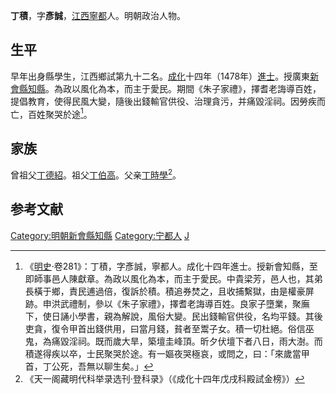 {{明清人物信息框
| 姓名 = 丁積
| 原名 =
| 圖片名稱= 
| 圖片大小 =
| 圖片說明 = 
| 最高職務 = 廣東新會縣知縣
| 國家 = 大明 
| 爵位 =
| 籍貫 = [[江西|江西]][[寧都縣|寧都縣]]
| 族裔 = 
| 字號 = 字彥誠
| 諡號 =
| 出生日期 = 生年不詳
| 出生地點 = 
| 逝世日期 = 卒年不詳
| 逝世地點 = 
| 墓葬 =
| 配偶 = 
| 親屬 = 
| 出身 =
* 江西鄉試第九十二名
* 成化十四年戊戌科同進士出身
| 經歷 =
| 著作 =  
}}

'''丁積'''，字'''彥誠'''，[[江西|江西]][[寧都|寧都]]人。明朝政治人物。

==生平==
早年出身縣學生，江西鄉試第九十二名。[[成化|成化]]十四年（1478年）[[進士|進士]]。授廣東[[新會縣|新會縣]][[知縣|知縣]]。為政以風化為本，而主于愛民。期間《朱子家禮》，擇耆老誨導百姓，提倡教育，使得民風大變，隨後出錢輸官供役、治理貪污，并痛毀淫祠。因勞疾而亡，百姓聚哭於途<ref>《[[明史|明史]]·卷281》：丁積，字彥誠，寧都人。成化十四年進士。授新會知縣，至即師事邑人陳獻章。為政以風化為本，而主于愛民。中貴梁芳，邑人也，其弟長橫于鄉，責民逋過倍，復訴於積。積追券焚之，且收捕繫獄，由是權豪屏跡。申洪武禮制，參以《朱子家禮》，擇耆老誨導百姓。良家子墮業，聚廡下，使日誦小學書，親為解說，風俗大變。民出錢輸官供役，名均平錢。其後吏貪，復令甲首出錢供用，曰當月錢，貧者至鬻子女。積一切杜絕。俗信巫鬼，為痛毀淫祠。既而歲大旱，築壇圭峰頂。昕夕伏壇下者八日，雨大澍。而積遂得疾以卒，士民聚哭於途。有一嫗夜哭極哀，或問之，曰：「來歲當甲首，丁公死，吾無以聊生矣。」</ref>。

==家族==
曾祖父[[丁德紹|丁德紹]]。祖父[[丁伯高|丁伯高]]。父亲[[丁時學|丁時學]]<ref>《天一阁藏明代科举录选刊·登科录》（《成化十四年戊戌科殿試金榜》）</ref>。

==参考文献==
{{wikisource|明史/卷281}}
{{Reflist}}

{{明朝人物小作品}}
{{成化十四年戊戌科殿試金榜}}
{{DEFAULTSORT:Ding丁}}
[[Category:明朝新會縣知縣|Category:明朝新會縣知縣]]
[[Category:宁都人|Category:宁都人]]
[[Category:丁姓|J]]
